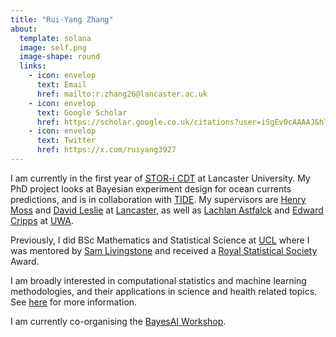 ```yaml
---
title: "Rui-Yang Zhang"
about:
  template: solana
  image: self.png
  image-shape: round
  links: 
    - icon: envelop
      text: Email
      href: mailto:r.zhang26@lancaster.ac.uk
    - icon: envelop
      text: Google Scholar
      href: https://scholar.google.co.uk/citations?user=iSgEv0cAAAAJ&hl=en
    - icon: envelop
      text: Twitter
      href: https://x.com/ruiyang3927
---
```


I am currently in the first year of [STOR-i CDT](https://www.lancaster.ac.uk/stor-i/) at Lancaster University. My PhD project looks at Bayesian experiment design for ocean currents predictions, and is in collaboration with [TIDE](https://tide.edu.au). My supervisors are [Henry Moss](https://henrymoss.github.io) and [David Leslie](https://www.lancaster.ac.uk/maths/people/david-leslie) at [Lancaster](https://www.lancaster.ac.uk/maths/), as well as [Lachlan Astfalck](https://astfalckl.github.io) and [Edward Cripps](https://research-repository.uwa.edu.au/en/persons/edward-cripps) at [UWA](https://www.uwa.edu.au/schools/physics-mathematics-computing/mathematics-and-stats). 

Previously, I did BSc Mathematics and Statistical Science at [UCL](https://www.ucl.ac.uk/maths/) where I was mentored by [Sam Livingstone](https://samueljlivingstone.wixsite.com/webpage) and received a [Royal Statistical Society](https://rss.org.uk) Award. 

I am broadly interested in computational statistics and machine learning methodologies, and their applications in science and health related topics. See [here](./research.html) for more information. 

I am currently co-organising the [BayesAI Workshop](https://bayesaiworkshop.github.io). 
